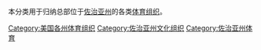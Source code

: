 本分类用于归纳总部位于[[佐治亚州|佐治亚州]]的各类[[体育组织|体育组织]]。

[[Category:美国各州体育组织|Category:美国各州体育组织]]
[[Category:佐治亚州文化组织|Category:佐治亚州文化组织]]
[[Category:佐治亚州体育|Category:佐治亚州体育]]